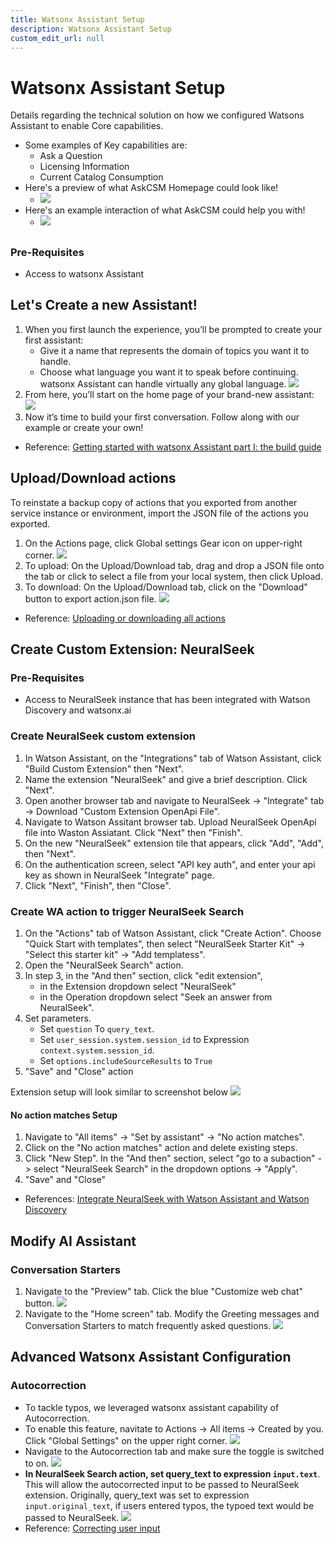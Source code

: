 ```yaml
---
title: Watsonx Assistant Setup
description: Watsonx Assistant Setup
custom_edit_url: null
---
```


# Watsonx Assistant Setup

Details regarding the technical solution on how we configured Watsons Assistant to enable Core capabilities. 
- Some examples of Key capabilities are:
    - Ask a Question
    - Licensing Information
    - Current Catalog Consumption
- Here's a preview of what AskCSM Homepage could look like!
    - ![](../../assets/screenshots/AskCSM_preview.png)
- Here's an example interaction of what AskCSM could help you with!
    - ![](../../assets/screenshots/AskCSM_interaction_preview.png)

## 
### Pre-Requisites
- Access to watsonx Assistant

## Let's Create a new Assistant!
1. When you first launch the experience, you’ll be prompted to create your first assistant: 
    - Give it a name that represents the domain of topics you want it to handle. 
    - Choose what language you want it to speak before continuing. watsonx Assistant can handle virtually any global language.
![](./assets/create-wxa-1.png)
1. From here, you’ll start on the home page of your brand-new assistant:
![](./assets/create-wxa-2.png)
1. Now it’s time to build your first conversation. Follow along with our example or create your own!
- Reference: [Getting started with watsonx Assistant part I: the build guide](https://www.ibm.com/blog/getting-started-with-the-new-watson-assistant-part-i-the-build-guide/?c=Watson%20Assistant)
## Upload/Download actions
To reinstate a backup copy of actions that you exported from another service instance or environment, import the JSON file of the actions you exported.
1. On the Actions page, click Global settings Gear icon on upper-right corner.
![](./assets/upload-wxa-actions1.png)
1. To upload: On the Upload/Download tab, drag and drop a JSON file onto the tab or click to select a file from your local system, then click Upload.
1. To download: On the Upload/Download tab, click on the "Download" button to export action.json file.
![](./assets/upload-wxa-actions2.png)
- Reference: [Uploading or downloading all actions](https://cloud.ibm.com/docs/watson-assistant?topic=watson-assistant-upload-download-actions)

## Create Custom Extension: NeuralSeek

### Pre-Requisites
- Access to NeuralSeek instance that has been integrated with Watson Discovery and watsonx.ai
### Create NeuralSeek custom extension <a name="create-neuralseek-custom-extension"></a>
1. In Watson Assistant, on the "Integrations" tab of Watson Assistant, click "Build Custom Extension" then "Next".
2. Name the extension "NeuralSeek" and give a brief description. Click "Next".
3. Open another browser tab and navigate to NeuralSeek -> "Integrate" tab -> Download "Custom Extension OpenApi File".
4. Navigate to Watson Assitant browser tab. Upload NeuralSeek OpenApi file into Waston Assiatant. Click "Next" then "Finish".
5. On the new "NeuralSeek" extension tile that appears, click "Add", "Add", then "Next".
6. On the authentication screen, select "API key auth", and enter your api key as shown in NeuralSeek "Integrate" page.
7. Click "Next", "Finish", then "Close".



### Create WA action to trigger NeuralSeek Search <a name="create-wa-action-to-trigger-neuralseek-search"></a>
1. On the "Actions" tab of Watson Assistant, click "Create Action". Choose "Quick Start with templates", then select  "NeuralSeek Starter Kit" -> "Select this starter kit" -> "Add templatess".
1. Open the "NeuralSeek Search" action.
1. In step 3, in the "And then" section, click "edit extension", 
    - in the Extension dropdown select "NeuralSeek"
    - in the Operation dropdown select "Seek an answer from NeuralSeek".
1. Set parameters. 
    - Set `question` To `query_text`. 
    - Set `user_session.system.session_id` to Expression `context.system.session_id`.
    - Set `options.includeSourceResults` to `True`
1. "Save" and "Close" action

Extension setup will look similar to screenshot below
![](./assets/watsonx-assistant-neuralseek-extension-setup.png)
#### No action matches Setup
1. Navigate to "All items" -> "Set by assistant" -> "No action matches".
1. Click on the "No action matches" action and delete existing steps.
1. Click "New Step". In the "And then" section, select "go to a subaction"  -> select "NeuralSeek Search" in the dropdown options -> "Apply".
1. "Save" and "Close"

- References: [Integrate NeuralSeek with Watson Assistant and Watson Discovery](https://developer.ibm.com/tutorials/integrate-neuralseek-with-watson-assistant-and-watson-discovery/)

## Modify AI Assistant
### Conversation Starters
1. Navigate to the "Preview" tab. Click the blue "Customize web chat" button.
![](./assets/assistant-preview-customize-web-chat.png)
1. Navigate to the "Home screen" tab. Modify the Greeting messages and Conversation Starters to match frequently asked questions.
![](./assets/assistant-customize-homescreen.png)

## Advanced Watsonx Assistant Configuration
### Autocorrection
- To tackle typos, we leveraged watsonx assistant capability of Autocorrection.
- To enable this feature, navitate to Actions -> All items -> Created by you. Click "Global Settings" on the upper right corner.
![](./assets/watsonx-assistant-global-settings.png)
- Navigate to the Autocorrection tab and make sure the toggle is switched to on.
![](./assets/watsonx-assistant-autocorrection.png)
- **In NeuralSeek Search action, set query_text to expression `input.text`**. This will allow the autocorrected input to be passed to NeuralSeek extension. Originally, query_text was set to expression `input.original_text`, if users entered typos, the typoed text would be passed to NeuralSeek. 
![](./assets/watsonx-assistant-neuralseek-search-inputtext.png)
- Reference: [Correcting user input](https://cloud.ibm.com/docs/assistant-data?topic=assistant-data-dialog-runtime-spell-check)
